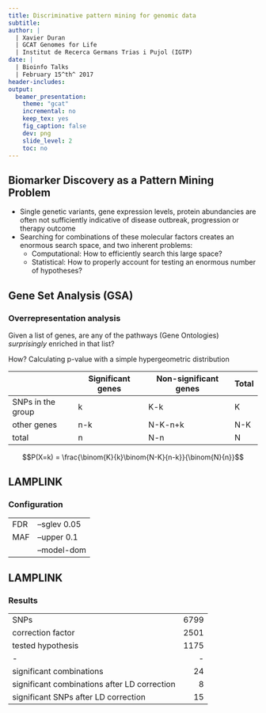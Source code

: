 ```yaml
---
title: Discriminative pattern mining for genomic data
subtitle:
author: |
  | Xavier Duran
  | GCAT Genomes for Life
  | Institut de Recerca Germans Trias i Pujol (IGTP)
date: |
  | Bioinfo Talks
  | February 15^th^ 2017
header-includes:
output:
  beamer_presentation:
    theme: "gcat"
    incremental: no
    keep_tex: yes
    fig_caption: false
    dev: png
    slide_level: 2
    toc: no
---
```


## Biomarker Discovery as a Pattern Mining Problem

- Single genetic variants, gene expression levels, protein abundancies are often not sufficiently indicative of disease outbreak, progression or therapy outcome
- Searching for combinations of these molecular factors creates an enormous search space, and two inherent problems:
  - Computational: How to efficiently search this large space?
  - Statistical: How to properly account for testing an enormous number of hypotheses?

## Gene Set Analysis (GSA)
### Overrepresentation analysis

Given a list of genes, are any of the pathways (Gene Ontologies) *surprisingly* enriched in that list?

How? Calculating p-value with a simple hypergeometric distribution

||Significant genes|Non-significant genes|Total|
|--------------|-------|---|---|
|SNPs in the group|k|K-k|K|
|other genes|n-k|N-K-n+k|N-K|
|total|n|N-n|N|

$$P(X=k) = \frac{\binom{K}{k}\binom{N-K}{n-k}}{\binom{N}{n}}$$

## LAMPLINK
### Configuration

|||
|---|-------|
|FDR|--sglev 0.05|
|MAF|--upper 0.1|
||--model-dom|


## LAMPLINK
### Results

|||
|---|-------:|
|SNPs|6799|
|correction factor|2501|
|tested hypothesis|1175|
|-|-|
|significant combinations|24|
|significant combinations after LD correction|8|
|significant SNPs after LD correction|15|
